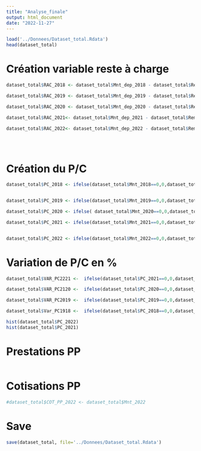 ```yaml
---
title: "Analyse_finale"
output: html_document
date: "2022-11-27"
---
```



```r
load('../Donnees/Dataset_total.Rdata')
head(dataset_total)
```

# Création variable reste à charge

```r
dataset_total$RAC_2018 <- dataset_total$Mnt_dep_2018 - dataset_total$Remb_rc_2018 - dataset_total$Remb_ro_2018

dataset_total$RAC_2019 <- dataset_total$Mnt_dep_2019 - dataset_total$Remb_rc_2019 - dataset_total$Remb_ro_2019

dataset_total$RAC_2020 <- dataset_total$Mnt_dep_2020 - dataset_total$Remb_rc_2020- dataset_total$Remb_ro_2020

dataset_total$RAC_2021<- dataset_total$Mnt_dep_2021 - dataset_total$Remb_rc_2021 - dataset_total$Remb_ro_2021

dataset_total$RAC_2022<- dataset_total$Mnt_dep_2022 - dataset_total$Remb_rc_2022 - dataset_total$Remb_ro_2022


 
```


# Création du P/C 


```r
dataset_total$PC_2018 <- ifelse(dataset_total$Mnt_2018==0,0,dataset_total$Remb_ro_2018 /dataset_total$Mnt_2018)


dataset_total$PC_2019 <- ifelse(dataset_total$Mnt_2019==0,0,dataset_total$Remb_ro_2019 /dataset_total$Mnt_2019)

dataset_total$PC_2020 <- ifelse( dataset_total$Mnt_2020==0,0,dataset_total$Remb_ro_2020 /dataset_total$Mnt_2020)

dataset_total$PC_2021 <- ifelse(dataset_total$Mnt_2021==0,0,dataset_total$Remb_ro_2021 /dataset_total$Mnt_2021)


dataset_total$PC_2022 <- ifelse(dataset_total$Mnt_2022==0,0,dataset_total$Remb_ro_2022 /dataset_total$Mnt_2022)
```




# Variation de P/C en %

```r
dataset_total$VAR_PC2221 <-  ifelse(dataset_total$PC_2021==0,0,dataset_total$PC_2022 /dataset_total$PC_2021 *100)

dataset_total$VAR_PC2120 <-  ifelse(dataset_total$PC_2020==0,0,dataset_total$PC_2021 /dataset_total$PC_2020 *100)

dataset_total$VAR_PC2019 <-  ifelse(dataset_total$PC_2019==0,0,dataset_total$PC_2020 /dataset_total$PC_2019 *100)

dataset_total$Var_PC1918 <-  ifelse(dataset_total$PC_2018==0,0,dataset_total$PC_2019 /dataset_total$PC_2018 *100)
```



```r
hist(dataset_total$PC_2022)
hist(dataset_total$PC_2021)
```









# Prestations PP


```r

```


# Cotisations PP


```r
#dataset_total$COT_PP_2022 <- dataset_total$Mnt_2022 
```


# Save


```r
save(dataset_total, file='../Donnees/Dataset_total.Rdata')
```


